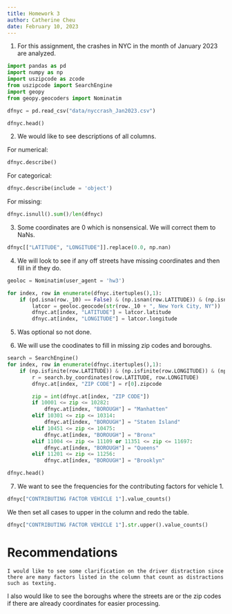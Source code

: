 ```yaml
---
title: Homework 3
author: Catherine Cheu
date: February 10, 2023
---
```


1. For this assignment, the crashes in NYC in the month of January 2023 are analyzed.

```python

import pandas as pd
import numpy as np
import uszipcode as zcode
from uszipcode import SearchEngine
import geopy
from geopy.geocoders import Nominatim

dfnyc = pd.read_csv("data/nyccrash_Jan2023.csv")

dfnyc.head()

```

2. We would like to see descriptions of all columns.

For numerical:

```python
dfnyc.describe()
```

For categorical:

```python
dfnyc.describe(include = 'object')
```

For missing:

```python
dfnyc.isnull().sum()/len(dfnyc)
```

3. Some coordinates are 0 which is nonsensical. We will correct them to NaNs.

```python
dfnyc[["LATITUDE", "LONGITUDE"]].replace(0.0, np.nan)
```

4. We will look to see if any off streets have missing coordinates and then fill in if they do.

```python

geoloc = Nominatim(user_agent = 'hw3')

for index, row in enumerate(dfnyc.itertuples(),1):
	if (pd.isna(row._10) == False) & (np.isnan(row.LATITUDE)) & (np.isnan(row.LONGITUDE)):
		latcor = geoloc.geocode(str(row._10 + ", New York City, NY"))
		dfnyc.at[index, "LATITUDE"] = latcor.latitude
		dfnyc.at[index, "LONGITUDE"] = latcor.longitude
```

5. Was optional so not done.

6. We will use the coodinates to fill in missing zip codes and boroughs.

```python
search = SearchEngine()
for index, row in enumerate(dfnyc.itertuples(),1):
	if (np.isfinite(row.LATITUDE)) & (np.isfinite(row.LONGITUDE)) & (np.isnan(row._4)) & (pd.isna(row.BOROUGH) == True):
		r = search.by_coordinates(row.LATITUDE, row.LONGITUDE)
		dfnyc.at[index, "ZIP CODE"] = r[0].zipcode

		zip = int(dfnyc.at[index, "ZIP CODE"])
		if 10001 <= zip <= 10282:
			dfnyc.at[index, "BOROUGH"] = "Manhatten"
		elif 10301 <= zip <= 10314:
			dfnyc.at[index, "BOROUGH"] = "Staten Island"
		elif 10451 <= zip <= 10475:
			dfnyc.at[index, "BOROUGH"] = "Bronx"
		elif 11004 <= zip <= 11109 or 11351 <= zip <= 11697:
			dfnyc.at[index, "BOROUGH"] = "Queens"
		elif 11201 <= zip <= 11256:
			dfnyc.at[index, "BOROUGH"] = "Brooklyn"

dfnyc.head()
```

7. We want to see the frequencies for the contributing factors for vehicle 1.

```python
dfnyc["CONTRIBUTING FACTOR VEHICLE 1"].value_counts()
```

We then set all cases to upper in the column and redo the table.

```python

dfnyc["CONTRIBUTING FACTOR VEHICLE 1"].str.upper().value_counts()

```

# Recommendations
	I would like to see some clarification on the driver distraction since there are many factors listed in the column that count as distractions such as texting.
I also would like to see the boroughs where the streets are or the zip codes if there are already coordinates for easier processing.

